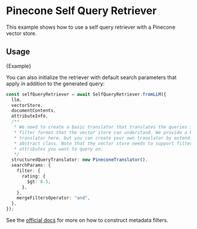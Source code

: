 # Pinecone Self Query Retriever

This example shows how to use a self query retriever with a Pinecone vector store.

## Usage


<CodeBlock language="typescript">{Example}</CodeBlock>

You can also initialize the retriever with default search parameters that apply in
addition to the generated query:

```typescript
const selfQueryRetriever = await SelfQueryRetriever.fromLLM({
  llm,
  vectorStore,
  documentContents,
  attributeInfo,
  /**
   * We need to create a basic translator that translates the queries into a
   * filter format that the vector store can understand. We provide a basic translator
   * translator here, but you can create your own translator by extending BaseTranslator
   * abstract class. Note that the vector store needs to support filtering on the metadata
   * attributes you want to query on.
   */
  structuredQueryTranslator: new PineconeTranslator(),
  searchParams: {
    filter: {
      rating: {
        $gt: 8.5,
      },
    },
    mergeFiltersOperator: "and",
  },
});
```

See the [official docs](https://docs.pinecone.io/docs/metadata-filtering) for more on how to construct metadata filters.
